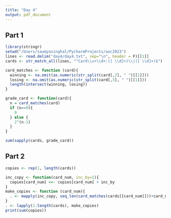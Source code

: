 ```yaml
---
title: "Day 4"
output: pdf_document
---
```


## Part 1

```r
library(stringr)
setwd("/Users/saumyasinghal/PycharmProjects/aoc2023")
lines <- read.delim("day4/day4.txt", sep="\n", header = F)[[1]]
cards <- str_match_all(lines, "^Card\\s+\\d+:([ \\d]+)\\|([ \\d]+)$")
```

```r
card_matches <- function (card){
  winning <- na.omit(as.numeric(str_split(card[,2], " ")[[1]]))
  losing <- na.omit(as.numeric(str_split(card[,3], " ")[[1]]))
  length(intersect(winning, losing))
}

grade_card <- function(card){
  n = card_matches(card)
  if (n==0){
    0
  } else {
    2^(n-1)
  }
}
```
```r
sum(sapply(cards, grade_card))
```

## Part 2
```r
copies <- rep(1, length(cards))

inc_copy <- function(card_num, inc_by=1){
  copies[card_num] <<- copies[card_num] + inc_by
}
make_copies <- function (card_num){
  . <- mapply(inc_copy, seq_len(card_matches(cards[[card_num]]))+card_num, inc_by=copies[card_num])
}
. <- lapply(1:length(cards), make_copies)
print(sum(copies))
```
